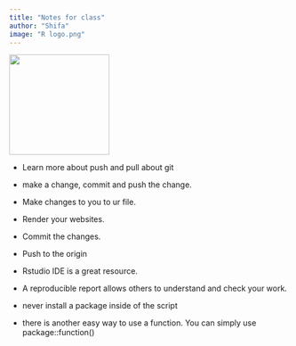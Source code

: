 ```yaml
---
title: "Notes for class"
author: "Shifa"
image: "R logo.png"
---
```


![](R%20logo.png){width="180"}

-   Learn more about push and pull about git

-   make a change, commit and push the change.

-   Make changes to you to ur file.

-   Render your websites.

-   Commit the changes.

-   Push to the origin

-   Rstudio IDE is a great resource.

-   A reproducible report allows others to understand and check your work.

-   never install a package inside of the script

-   there is another easy way to use a function. You can simply use package::function()
